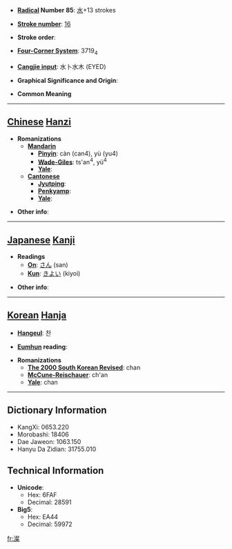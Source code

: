 * '''[[Wiktionary:Chinese radical index| Radical]] Number 85''': [[Wiktionary:Chinese radical index 水|水]]+13 strokes

* '''[[Wiktionary:Chinese total strokes index|Stroke number]]''': [[Wiktionary:Chinese total strokes index 16|16]]

* '''Stroke order''': 

* '''[[Wiktionary:Chinese four corner index|Four-Corner System]]''': 3719<sub>4</sub>

* '''[[Wiktionary:Chinese Cangjie index|Cangjie input]]''': 水卜水木 (EYED)

* '''Graphical Significance and Origin''': 

* '''Common Meaning'''

----

== [[Chinese]] [[Hanzi]] ==

* '''Romanizations'''
** '''[[Mandarin]]'''
*** '''[[Pinyin]]''': càn (can4), yù (yu4)
*** '''[[Wade-Giles]]''': ts'an<sup>4</sup>, yü<sup>4</sup>
*** '''[[Yale]]''': 
** '''[[Cantonese]]'''
*** '''[[Jyutping]]''':
*** '''[[Penkyamp]]''': 
*** '''[[Yale]]''': 

* '''Other info''': 

----

== [[Japanese]] [[Kanji]] ==

* '''Readings'''
** '''[[On]]''': [[さん]] (san)
** '''[[Kun]]''': [[きよい]] (kiyoi)

* '''Other info''':  

----

== [[Korean]] [[Hanja]] ==

* '''[[Hangeul]]''': 찬

* '''[[Eumhun]] reading''': 

* '''Romanizations'''
** '''[[The 2000 South Korean Revised Romanization|The 2000 South Korean Revised]]''': chan
** '''[[McCune-Reischauer]]''': ch'an
** '''[[Yale]]''': chan

----

== Dictionary Information ==

* KangXi: 0653.220
* Morobashi: 18406
* Dae Jaweon: 1063.150
* Hanyu Da Zidian: 31755.010

== Technical Information ==

* '''Unicode''':
** Hex: 6FAF
** Decimal: 28591
* '''Big5''':
** Hex: EA44
** Decimal: 59972

[[fr:澯]]